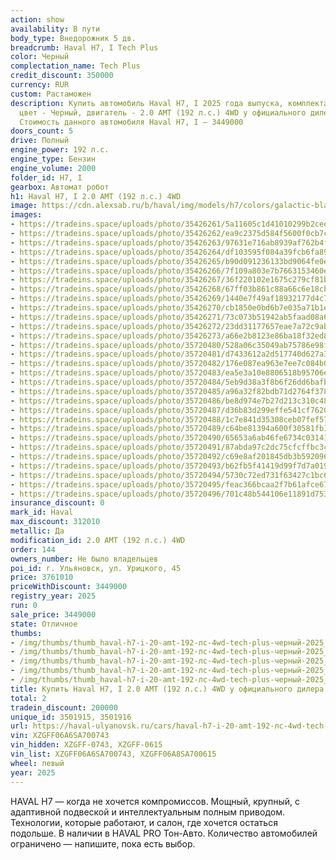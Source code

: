 ```yaml
---
action: show
availability: В пути
body_type: Внедорожник 5 дв.
breadcrumb: Haval H7, I Tech Plus
color: Черный
complectation_name: Tech Plus
credit_discount: 350000
currency: RUR
custom: Растаможен
description: Купить автомобиль Haval H7, I 2025 года выпуска, комплектация Tech Plus,
  цвет - Черный, двигатель - 2.0 AMT (192 л.с.) 4WD у официального дилера в г. Ульяновск.
  Стоимость данного автомобиля Haval H7, I – 3449000
doors_count: 5
drive: Полный
engine_power: 192 л.с.
engine_type: Бензин
engine_volume: 2000
folder_id: H7, I
gearbox: Автомат робот
h1: Haval H7, I 2.0 AMT (192 л.с.) 4WD
image: https://cdn.alexsab.ru/b/haval/img/models/h7/colors/galactic-black.webp
images:
- https://tradeins.space/uploads/photo/35426261/5a11605c1d41010299b2cee1ff5b5d8b.jpg
- https://tradeins.space/uploads/photo/35426262/ea9c2375d584f5600f0cb7c3d7105f8b.jpg
- https://tradeins.space/uploads/photo/35426263/97631e716ab8939af762b4fa99c0def1.jpg
- https://tradeins.space/uploads/photo/35426264/df103595f084a39fcb6fa8915c15333f.jpg
- https://tradeins.space/uploads/photo/35426265/b90d091236133bd9064fe0e01833461b.jpg
- https://tradeins.space/uploads/photo/35426266/7f109a803e7b7663153460e965b13fac.jpg
- https://tradeins.space/uploads/photo/35426267/36f220102e1675c279cf81b83b048e6f.jpg
- https://tradeins.space/uploads/photo/35426268/67ff03b861c88a66c6e18cb8b29422ac.jpg
- https://tradeins.space/uploads/photo/35426269/1440e7f49af18932177d4c72b883e1b3.jpg
- https://tradeins.space/uploads/photo/35426270/cb1850e0bd6b7e035a71b1e99639069a.jpg
- https://tradeins.space/uploads/photo/35426271/73c073b51942ab5faad08a641305c863.jpg
- https://tradeins.space/uploads/photo/35426272/23dd31177657eae7a72c9abf517aa2d6.jpg
- https://tradeins.space/uploads/photo/35426273/a66e2b8123e86ba18f32ed895a2eb19e.jpg
- https://tradeins.space/uploads/photo/35720480/528a06c35049ab75786e98f9c45d13e1.jpg
- https://tradeins.space/uploads/photo/35720481/d7433612a2d517740d627a3c2e27808a.jpg
- https://tradeins.space/uploads/photo/35720482/176e087ea963e7ee7c084b07a5b348c9.jpg
- https://tradeins.space/uploads/photo/35720483/ea5e3a10e8806518b95706e1d8da49ef.jpg
- https://tradeins.space/uploads/photo/35720484/5eb9d38a3f8b6f26dd6bafb4b6670ba5.jpg
- https://tradeins.space/uploads/photo/35720485/a96a32f82bdb71d2764f378728a221ed.jpg
- https://tradeins.space/uploads/photo/35720486/be8d974e7b27d213c310c48888d81175.jpg
- https://tradeins.space/uploads/photo/35720487/d36b83d299effe541cf7620597cb59f6.jpg
- https://tradeins.space/uploads/photo/35720488/1c7e841d35308ceb07fef5793ffe5432.jpg
- https://tradeins.space/uploads/photo/35720489/c64be81394a600f30581fb1444918a97.jpg
- https://tradeins.space/uploads/photo/35720490/65653a6ab46fe6734c03141e4ca404fb.jpg
- https://tradeins.space/uploads/photo/35720491/87abda97c2dc75cfcffbc3c8c7c948d0.jpg
- https://tradeins.space/uploads/photo/35720492/c69e8af201845db3b592096575c159db.jpg
- https://tradeins.space/uploads/photo/35720493/b62fb5f41419d99f7d7a019fb49b4b3f.jpg
- https://tradeins.space/uploads/photo/35720494/5730c72ed731f63427c1bc6e40f5348e.jpg
- https://tradeins.space/uploads/photo/35720495/feac366bcaa2f7b61afce67c90b11aa7.jpg
- https://tradeins.space/uploads/photo/35720496/701c48b544106e11891d75375902c847.jpg
insurance_discount: 0
mark_id: Haval
max_discount: 312010
metallic: Да
modification_id: 2.0 AMT (192 л.с.) 4WD
order: 144
owners_number: Не было владельцев
poi_id: г. Ульяновск, ул. Урицкого, 45
price: 3761010
priceWithDiscount: 3449000
registry_year: 2025
run: 0
sale_price: 3449000
state: Отличное
thumbs:
- /img/thumbs/thumb_haval-h7-i-20-amt-192-лс-4wd-tech-plus-черный-2025_b5d8b_0.webp
- /img/thumbs/thumb_haval-h7-i-20-amt-192-лс-4wd-tech-plus-черный-2025_05f8b_1.webp
- /img/thumbs/thumb_haval-h7-i-20-amt-192-лс-4wd-tech-plus-черный-2025_0def1_2.webp
- /img/thumbs/thumb_haval-h7-i-20-amt-192-лс-4wd-tech-plus-черный-2025_5333f_3.webp
- /img/thumbs/thumb_haval-h7-i-20-amt-192-лс-4wd-tech-plus-черный-2025_3461b_4.webp
title: Купить Haval H7, I 2.0 AMT (192 л.с.) 4WD у официального дилера в Ульяновске
total: 2
tradein_discount: 200000
unique_id: 3501915, 3501916
url: https://haval-ulyanovsk.ru/cars/haval-h7-i-20-amt-192-лс-4wd-tech-plus-черный-2025/
vin: XZGFF06A6SA700743
vin_hidden: XZGFF-0743, XZGFF-0615
vin_list: XZGFF06A6SA700743, XZGFF06A8SA700615
wheel: левый
year: 2025
---
```

HAVAL H7 — когда не хочется компромиссов. Мощный, крупный, с адаптивной подвеской и интеллектуальным полным приводом. Технологии, которые работают, и салон, где хочется остаться подольше. В наличии в HAVAL PRO Тон-Авто. Количество автомобилей ограничено — напишите, пока есть выбор.
